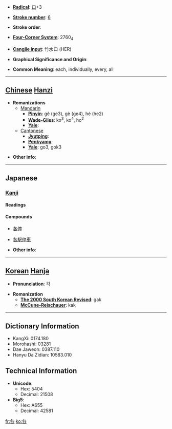 * '''[[Wiktionary:Chinese radical index| Radical]]''': [[Wiktionary:Chinese radical index 口|口]]+3

* '''[[Wiktionary:Chinese total strokes index|Stroke number]]''': [[Wiktionary:Chinese total strokes index 6|6]]

* '''Stroke order''': 

* '''[[Wiktionary:Chinese four corner index|Four-Corner System]]''': 2760<sub>4</sub>

* '''[[Wiktionary:Chinese Cangjie index|Cangjie input]]''': 竹水口 (HER)

* '''Graphical Significance and Origin''': 

* '''Common Meaning''': each, individually, every, all

----

== [[Chinese]] [[Hanzi]] ==

* '''Romanizations'''
** [[Mandarin]]
*** '''[[Pinyin]]''': gě (ge3), gè (ge4), hé (he2)
*** '''[[Wade-Giles]]''': ko<sup>3</sup>, ko<sup>4</sup>, ho<sup>2</sup>
*** '''[[Yale]]''': 
**[[Cantonese]]
***'''[[Jyutping]]''':
***'''[[Penkyamp]]''': 
***'''[[Yale]]''': go3, gok3

* '''Other info''': 

----

==Japanese==
===[[Kanji]]===
{{ja-kanji|grade=4}}
====Readings====
{{ja-readings|on=[[かく]] (kaku)|kun=[[おのおの]] (onoono)}}
====Compounds====
{{top4}}
*[[各停]]
{{mid4}}
*[[各駅停車]]
{{mid4}}
{{mid4}}
{{bottom}}

* '''Other info''':  

----

== [[Korean]] [[Hanja]] ==

* '''Pronunciation''': 각

* '''Romanization'''
** '''[[The 2000 South Korean Revised Romanization|The 2000 South Korean Revised]]''': gak
** '''[[McCune-Reischauer]]''': kak

----

== Dictionary Information ==

* KangXi: 0174.180
* Morohashi: 03281
* Dae Jaweon: 0387.110
* Hanyu Da Zidian: 10583.010

== Technical Information ==

* '''Unicode''':
** Hex: 5404
** Decimal: 21508
* '''Big5''':
** Hex: A655
** Decimal: 42581

[[fr:各]]
[[ko:各]]